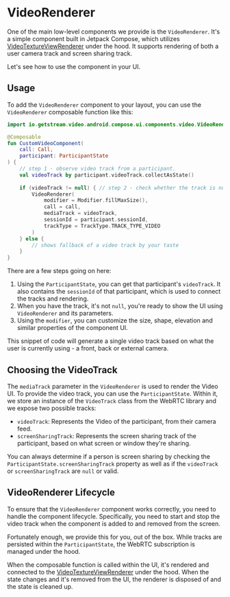 # VideoRenderer

One of the main low-level components we provide is the `VideoRenderer`. It's a simple component built in Jetpack Compose, which utilizes [VideoTextureViewRenderer](https://getstream.github.io/webrtc-android/stream-webrtc-android-ui/io.getstream.webrtc.android.ui/-video-texture-view-renderer/index.html) under the hood. It supports rendering of both a user camera track and screen sharing track.

Let's see how to use the component in your UI.

## Usage

To add the `VideoRenderer` component to your layout, you can use the `VideoRenderer` composable function like this:

```kotlin
import io.getstream.video.android.compose.ui.components.video.VideoRenderer

@Composable
fun CustomVideoComponent(
    call: Call,
    participant: ParticipantState
) {
    // step 1 - observe video track from a participant.
    val videoTrack by participant.videoTrack.collectAsState()
  
    if (videoTrack != null) { // step 2 - check whether the track is null or not.
        VideoRenderer(
            modifier = Modifier.fillMaxSize(),
            call = call,
            mediaTrack = videoTrack,
            sessionId = participant.sessionId,
            trackType = TrackType.TRACK_TYPE_VIDEO
        ) 
    } else {
        // shows fallback of a video track by your taste
    }
}
```

There are a few steps going on here:

1. Using the `ParticipantState`, you can get that participant's `videoTrack`. It also contains the `sessionId` of that participant, which is used to connect the tracks and rendering.
2. When you have the track, it's not `null`, you're ready to show the UI using `VideoRenderer` and its parameters.
3. Using the `modifier`, you can customize the size, shape, elevation and similar properties of the component UI.

This snippet of code will generate a single video track based on what the user is currently using - a front, back or external camera.

## Choosing the VideoTrack

The `mediaTrack` parameter in the `VideoRenderer` is used to render the Video UI. To provide the video track, you can use the `ParticipantState`. Within it, we store an instance of the `VideoTrack` class from the WebRTC library and we expose two possible tracks:

* `videoTrack`: Represents the Video of the participant, from their camera feed.
* `screenSharingTrack`: Represents the screen sharing track of the participant, based on what screen or window they're sharing.

You can always determine if a person is screen sharing by checking the `ParticipantState.screenSharingTrack` property as well as if the `videoTrack` or `screenSharingTrack` are `null` or valid.

## VideoRenderer Lifecycle

To ensure that the `VideoRenderer` component works correctly, you need to handle the component lifecycle. Specifically, you need to start and stop the video track when the component is added to and removed from the screen.

Fortunately enough, we provide this for you, out of the box. While tracks are persisted within the `ParticipantState`, the WebRTC subscription is managed under the hood.

When the composable function is called within the UI, it's rendered and connected to the [VideoTextureViewRenderer](https://getstream.github.io/webrtc-android/stream-webrtc-android-ui/io.getstream.webrtc.android.ui/-video-texture-view-renderer/index.html) under the hood. When the state changes and it's removed from the UI, the renderer is disposed of and the state is cleaned up.